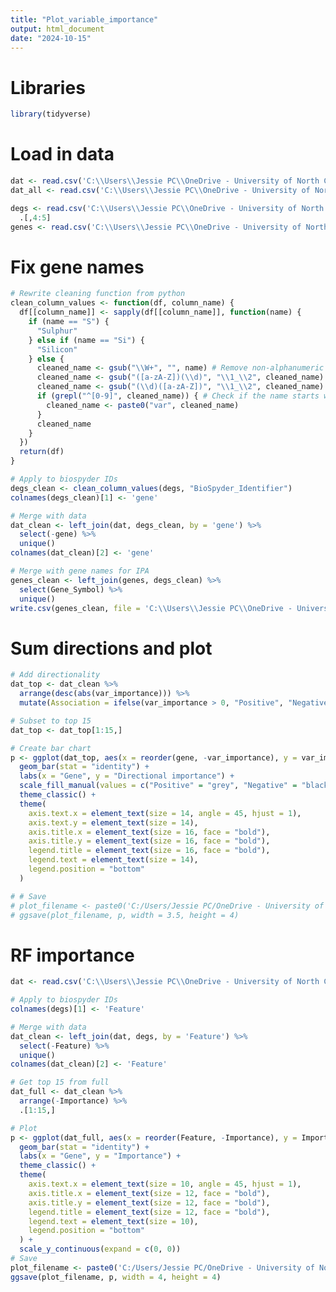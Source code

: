 ```yaml
---
title: "Plot_variable_importance"
output: html_document
date: "2024-10-15"
---
```

# Libraries
```r
library(tidyverse)
```

# Load in data
```r
dat <- read.csv('C:\\Users\\Jessie PC\\OneDrive - University of North Carolina at Chapel Hill\\Symbolic_regression_github\\NIH_Cloud_NOSI\\Models\\3_Omic_measurements\\variable_importance.csv')
dat_all <- read.csv('C:\\Users\\Jessie PC\\OneDrive - University of North Carolina at Chapel Hill\\Symbolic_regression_github\\NIH_Cloud_NOSI\\Models\\3_Omic_measurements\\partial_deriv.csv')

degs <- read.csv('C:\\Users\\Jessie PC\\OneDrive - University of North Carolina at Chapel Hill\\Symbolic_regression_github\\NIH_Cloud_NOSI\\Data_inputs\\3_Omic_measurements\\DEGs.csv') %>%
  .[,4:5]
genes <- read.csv('C:\\Users\\Jessie PC\\OneDrive - University of North Carolina at Chapel Hill\\Symbolic_regression_github\\NIH_Cloud_NOSI\\Models\\3_Omic_measurements\\all_genes_in_hof.csv') 
```

# Fix gene names
```r
# Rewrite cleaning function from python
clean_column_values <- function(df, column_name) {
  df[[column_name]] <- sapply(df[[column_name]], function(name) {
    if (name == "S") {
      "Sulphur"
    } else if (name == "Si") {
      "Silicon"
    } else {
      cleaned_name <- gsub("\\W+", "", name) # Remove non-alphanumeric characters
      cleaned_name <- gsub("([a-zA-Z])(\\d)", "\\1_\\2", cleaned_name) # Insert underscore between letters and digits
      cleaned_name <- gsub("(\\d)([a-zA-Z])", "\\1_\\2", cleaned_name) # Insert underscore between digits and letters
      if (grepl("^[0-9]", cleaned_name)) { # Check if the name starts with a digit
        cleaned_name <- paste0("var", cleaned_name)
      }
      cleaned_name
    }
  })
  return(df)
}

# Apply to biospyder IDs
degs_clean <- clean_column_values(degs, "BioSpyder_Identifier")
colnames(degs_clean)[1] <- 'gene'

# Merge with data
dat_clean <- left_join(dat, degs_clean, by = 'gene') %>%
  select(-gene) %>%
  unique()
colnames(dat_clean)[2] <- 'gene'

# Merge with gene names for IPA
genes_clean <- left_join(genes, degs_clean) %>%
  select(Gene_Symbol) %>%
  unique()
write.csv(genes_clean, file = 'C:\\Users\\Jessie PC\\OneDrive - University of North Carolina at Chapel Hill\\Symbolic_regression_github\\NIH_Cloud_NOSI\\Models\\3_Omic_measurements\\all_genes_in_hof_clean.csv' )
```


# Sum directions and plot
```r
# Add directionality
dat_top <- dat_clean %>%
  arrange(desc(abs(var_importance))) %>%
  mutate(Association = ifelse(var_importance > 0, "Positive", "Negative"))

# Subset to top 15
dat_top <- dat_top[1:15,]

# Create bar chart
p <- ggplot(dat_top, aes(x = reorder(gene, -var_importance), y = var_importance, fill = Association)) +
  geom_bar(stat = "identity") +
  labs(x = "Gene", y = "Directional importance") +
  scale_fill_manual(values = c("Positive" = "grey", "Negative" = "black")) +
  theme_classic() +
  theme(
    axis.text.x = element_text(size = 14, angle = 45, hjust = 1),
    axis.text.y = element_text(size = 14),
    axis.title.x = element_text(size = 16, face = "bold"),
    axis.title.y = element_text(size = 16, face = "bold"),
    legend.title = element_text(size = 16, face = "bold"),
    legend.text = element_text(size = 14),
    legend.position = "bottom"
  )

# # Save
# plot_filename <- paste0('C:/Users/Jessie PC/OneDrive - University of North Carolina at Chapel Hill/Symbolic_regression_github/NIH_Cloud_NOSI/images/3_Omic_measurements/variable_importance_all.png')
# ggsave(plot_filename, p, width = 3.5, height = 4)

```


# RF importance
```r
dat <- read.csv('C:\\Users\\Jessie PC\\OneDrive - University of North Carolina at Chapel Hill\\Symbolic_regression_github\\NIH_Cloud_NOSI\\Models\\3_Omic_measurements\\rf\\rf_var_importance.csv')

# Apply to biospyder IDs
colnames(degs)[1] <- 'Feature'

# Merge with data
dat_clean <- left_join(dat, degs, by = 'Feature') %>%
  select(-Feature) %>%
  unique()
colnames(dat_clean)[2] <- 'Feature'

# Get top 15 from full
dat_full <- dat_clean %>%
  arrange(-Importance) %>%
  .[1:15,]

# Plot
p <- ggplot(dat_full, aes(x = reorder(Feature, -Importance), y = Importance)) +
  geom_bar(stat = "identity") +
  labs(x = "Gene", y = "Importance") +
  theme_classic() +
  theme(
    axis.text.x = element_text(size = 10, angle = 45, hjust = 1),
    axis.title.x = element_text(size = 12, face = "bold"),
    axis.title.y = element_text(size = 12, face = "bold"),
    legend.title = element_text(size = 12, face = "bold"),
    legend.text = element_text(size = 10),
    legend.position = "bottom"
  ) +
  scale_y_continuous(expand = c(0, 0)) 
# Save
plot_filename <- paste0('C:/Users/Jessie PC/OneDrive - University of North Carolina at Chapel Hill/Symbolic_regression_github/NIH_Cloud_NOSI/images/3_Omic_measurements/rf/variable_importance_all.png')
ggsave(plot_filename, p, width = 4, height = 4)
```
